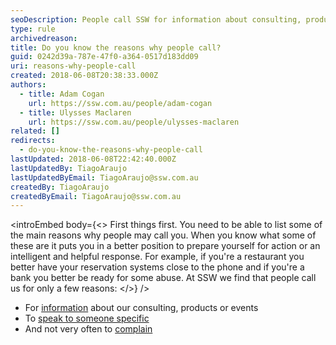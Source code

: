 ```yaml
---
seoDescription: People call SSW for information about consulting, products or events, to speak with someone specific, and occasionally to make complaints.
type: rule
archivedreason:
title: Do you know the reasons why people call?
guid: 0242d39a-787e-47f0-a364-0517d183dd09
uri: reasons-why-people-call
created: 2018-06-08T20:38:33.000Z
authors:
  - title: Adam Cogan
    url: https://ssw.com.au/people/adam-cogan
  - title: Ulysses Maclaren
    url: https://ssw.com.au/people/ulysses-maclaren
related: []
redirects:
  - do-you-know-the-reasons-why-people-call
lastUpdated: 2018-06-08T22:42:40.000Z
lastUpdatedBy: TiagoAraujo
lastUpdatedByEmail: TiagoAraujo@ssw.com.au
createdBy: TiagoAraujo
createdByEmail: TiagoAraujo@ssw.com.au
---
```


<introEmbed
  body={<>
First things first. You need to be able to list some of the main reasons why people may call you. When you know what some of these are it puts you in a better position to prepare yourself for action or an intelligent and helpful response. For example, if you're a restaurant you better have your reservation systems close to the phone and if you're a bank you better be ready for some abuse. At SSW we find that people call us for only a few reasons:
  </>}
/>
- For [information](/be-prepared-for-inbound-calls) about our consulting, products or events
- To [speak to someone specific](/transfer-a-call-quickly)
- And not very often to [complain](/make-complaints-a-positive-experience)
